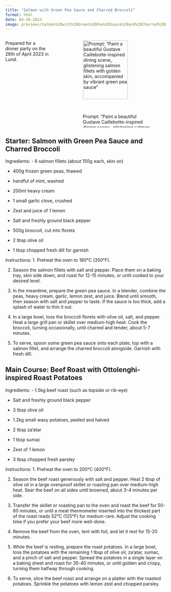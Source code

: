 ```yaml
---
title: "Salmon with Green Pea Sauce and Charred Broccoli"
format: html
date: 04-26-2023
image: previews/Salmon%20with%20Green%20Pea%20Sauce%20and%20Charred%20Broccoli.png
---
```


:::: {.columns}

::: {.column width="30%"}
Prepared for a dinner party on the 26th of April 2023 in Lund.
:::

::: {.column width="5%"}

:::

::: {.column width="65%"}
![Prompt: "Paint a beautiful Gustave Caillebotte-inspired dining scene_ glistening salmon fillets with golden skin, accompanied by vibrant green pea sauce"](previews/Salmon%20with%20Green%20Pea%20Sauce%20and%20Charred%20Broccoli.png){width=80%}
:::

::::




## Starter: Salmon with Green Pea Sauce and Charred Broccoli

Ingredients:
- 6 salmon fillets (about 150g each, skin on)

- 400g frozen green peas, thawed

- handful of mint, washed

- 200ml heavy cream

- 1 small garlic clove, crushed

- Zest and juice of 1 lemon

- Salt and freshly ground black pepper

- 500g broccoli, cut into florets

- 2 tbsp olive oil

- 1 tbsp chopped fresh dill for garnish

Instructions:
1. Preheat the oven to 180°C (350°F).

2. Season the salmon fillets with salt and pepper. Place them on a baking tray, skin side down, and roast for 12-15 minutes, or until cooked to your desired level.

3. In the meantime, prepare the green pea sauce. In a blender, combine the peas, heavy cream, garlic, lemon zest, and juice. Blend until smooth, then season with salt and pepper to taste. If the sauce is too thick, add a splash of water to thin it out.

4. In a large bowl, toss the broccoli florets with olive oil, salt, and pepper. Heat a large grill pan or skillet over medium-high heat. Cook the broccoli, turning occasionally, until charred and tender, about 5-7 minutes.

5. To serve, spoon some green pea sauce onto each plate, top with a salmon fillet, and arrange the charred broccoli alongside. Garnish with fresh dill.

## Main Course: Beef Roast with Ottolenghi-inspired Roast Potatoes

Ingredients:
- 1.5kg beef roast (such as topside or rib-eye)

- Salt and freshly ground black pepper

- 3 tbsp olive oil

- 1.2kg small waxy potatoes, peeled and halved

- 2 tbsp za'atar

- 1 tbsp sumac

- Zest of 1 lemon

- 3 tbsp chopped fresh parsley

Instructions:
1. Preheat the oven to 200°C (400°F).

2. Season the beef roast generously with salt and pepper. Heat 2 tbsp of olive oil in a large ovenproof skillet or roasting pan over medium-high heat. Sear the beef on all sides until browned, about 3-4 minutes per side.

3. Transfer the skillet or roasting pan to the oven and roast the beef for 50-60 minutes, or until a meat thermometer inserted into the thickest part of the roast reads 52°C (125°F) for medium-rare. Adjust the cooking time if you prefer your beef more well-done.

4. Remove the beef from the oven, tent with foil, and let it rest for 15-20 minutes.

5. While the beef is resting, prepare the roast potatoes. In a large bowl, toss the potatoes with the remaining 1 tbsp of olive oil, za'atar, sumac, and a pinch of salt and pepper. Spread the potatoes in a single layer on a baking sheet and roast for 35-40 minutes, or until golden and crispy, turning them halfway through cooking.

6. To serve, slice the beef roast and arrange on a platter with the roasted potatoes. Sprinkle the potatoes with lemon zest and chopped parsley.


